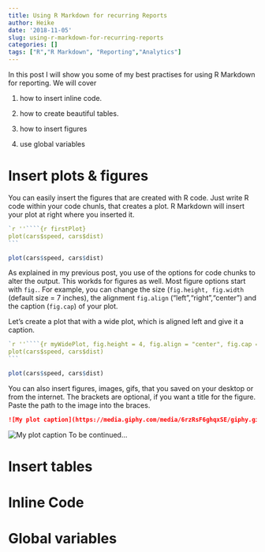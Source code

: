 ```yaml
---
title: Using R Markdown for recurring Reports
author: Heike
date: '2018-11-05'
slug: using-r-markdown-for-recurring-reports
categories: []
tags: ["R","R Markdown", "Reporting","Analytics"]
---
```


In this post I will show you some of my best practises for using R Markdown for reporting. We will cover

1. how to insert inline code.

2. how to create beautiful tables.

3. how to insert figures

4. use global variables


# Insert plots & figures

You can easily insert the figures that are created with R code. Just write R code within your code chunls, that creates a plot. R Markdown will insert your plot at right where you inserted it.


````r
`r ''````{r firstPlot}
plot(cars$speed, cars$dist)
```
````
```r
plot(cars$speed, cars$dist)
```

As explained in my previous post, you use of the options for code chunks to alter the output. This workds for figures as well. Most figure options start with `fig.`. For example, you can change the  size (`fig.height, fig.width` (default size = 7 inches), the alignment `fig.align` ("left","right","center") and the caption (`fig.cap`) of your plot.

Let's create a plot that with a wide plot, which is aligned left and give it a caption.
 
 ````r
`r ''````{r myWidePlot, fig.height = 4, fig.align = "center", fig.cap = "my wide plot"}
plot(cars$speed, cars$dist)
```
````
```r
plot(cars$speed, cars$dist)
```



You can also insert figures, images, gifs, that you saved on your desktop or from the internet. The brackets are optional, if you want a title for the figure. Paste the path to the image into the braces.

```markdown
![My plot caption](https://media.giphy.com/media/6rzRsF6ghqxSE/giphy.gif)
```

![My plot caption](https://media.giphy.com/media/6rzRsF6ghqxSE/giphy.gif)
To be continued...

# Insert tables

# Inline Code

# Global variables

# 


